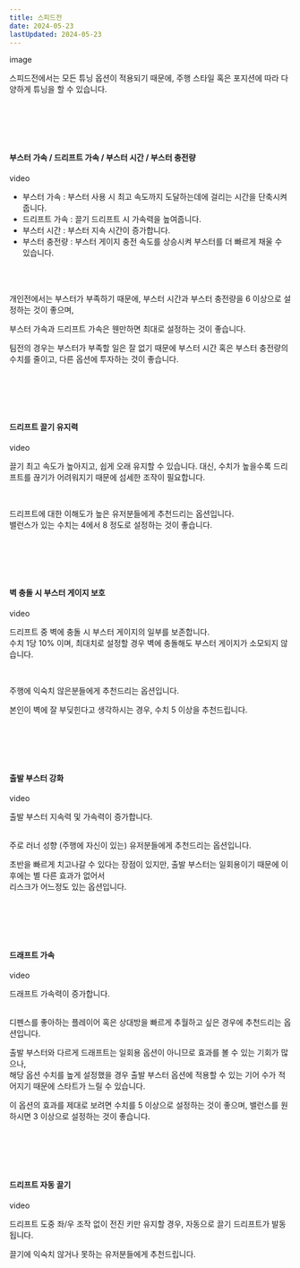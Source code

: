 ```yaml
---
title: 스피드전
date: 2024-05-23
lastUpdated: 2024-05-23
---
```


<Division className="mdRatio">image</Division>

스피드전에서는 모든 튜닝 옵션이 적용되기 때문에, 주행 스타일 혹은 포지션에 따라 다양하게 튜닝을 할 수 있습니다.

<br/><br/><br/><br/>

#### 부스터 가속 / 드리프트 가속 / 부스터 시간 / 부스터 충전량

<Division className="mdRatio">video</Division>

- 부스터 가속 : 부스터 사용 시 최고 속도까지 도달하는데에 걸리는 시간을 단축시켜줍니다.
- 드리프트 가속 : 끌기 드리프트 시 가속력을 높여줍니다.
- 부스터 시간 : 부스터 지속 시간이 증가합니다.
- 부스터 충전량 : 부스터 게이지 충전 속도를 상승시켜 부스터를 더 빠르게 채울 수 있습니다.

<br/>
<br/>

개인전에서는 부스터가 부족하기 때문에, 부스터 시간과 부스터 충전량을 6 이상으로 설정하는 것이 좋으며,

부스터 가속과 드리프트 가속은 웬만하면 최대로 설정하는 것이 좋습니다.
<br/>

팀전의 경우는 부스터가 부족할 일은 잘 없기 때문에 부스터 시간 혹은 부스터 충전량의 수치를 줄이고,
다른 옵션에 투자하는 것이 좋습니다.

<br/><br/><br/><br/>

#### 드리프트 끌기 유지력

<Division className="mdRatio">video</Division>

끌기 최고 속도가 높아지고, 쉽게 오래 유지할 수 있습니다. 
대신, 수치가 높을수록 드리프트를 끊기가 어려워지기 때문에 섬세한 조작이 필요합니다.

<br/>

드리프트에 대한 이해도가 높은 유저분들에게 추천드리는 옵션입니다. <br/>
밸런스가 있는 수치는 4에서 8 정도로 설정하는 것이 좋습니다.

<br/><br/><br/><br/>

#### 벽 충돌 시 부스터 게이지 보호

<Division className="mdRatio">video</Division>

드리프트 중 벽에 충돌 시 부스터 게이지의 일부를 보존합니다. <br/>
수치 1당 10% 이며, 최대치로 설정할 경우 벽에 충돌해도 부스터 게이지가 소모되지 않습니다.

<br/>

주행에 익숙치 않은분들에게 추천드리는 옵션입니다. 

본인이 벽에 잘 부딪힌다고 생각하시는 경우, 수치 5 이상을 추천드립니다.

<br/><br/><br/><br/>

#### 출발 부스터 강화

<Division className="mdRatio">video</Division>

출발 부스터 지속력 및 가속력이 증가합니다. <br/><br/>

주로 러너 성향 (주행에 자신이 있는) 유저분들에게 추천드리는 옵션입니다.
<br/>

초반을 빠르게 치고나갈 수 있다는 장점이 있지만, 출발 부스터는 일회용이기 때문에 이후에는 별 다른 효과가 없어서 <br/> 리스크가 어느정도 있는 옵션입니다.

<br/><br/><br/><br/>

#### 드래프트 가속

<Division className="mdRatio">video</Division>

드래프트 가속력이 증가합니다. <br/><br/>

디펜스를 좋아하는 플레이어 혹은 상대방을 빠르게 추월하고 싶은 경우에 추천드리는 옵션입니다.
<br/>

출발 부스터와 다르게 드래프트는 일회용 옵션이 아니므로 효과를 볼 수 있는 기회가 많으나, <br/> 해당 옵션 수치를 높게 설정했을 경우 출발 부스터 옵션에 적용할 수 있는 기어 수가 적어지기 때문에 스타트가 느릴 수 있습니다.
<br/>

이 옵션의 효과를 제대로 보려면 수치를 5 이상으로 설정하는 것이 좋으며, 밸런스를 원하시면 3 이상으로 설정하는 것이 좋습니다.

<br/><br/><br/><br/>

#### 드리프트 자동 끌기

<Division className="mdRatio">video</Division>

드리프트 도중 좌/우 조작 없이 전진 키만 유지할 경우, 자동으로 끌기 드리프트가 발동됩니다. 
<br/>

끌기에 익숙치 않거나 못하는 유저분들에게 추천드립니다.